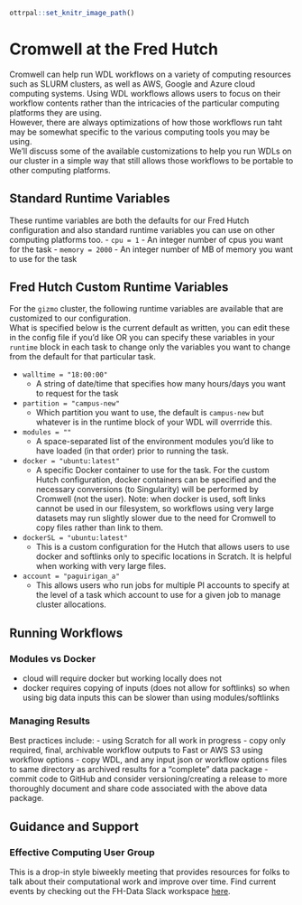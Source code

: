 
```r
ottrpal::set_knitr_image_path()
```
# Cromwell at the Fred Hutch

Cromwell can help run WDL workflows on a variety of computing resources such as SLURM clusters, as well as AWS, Google and Azure cloud computing systems. 
Using WDL workflows allows users to focus on their workflow contents rather than the intricacies of the particular computing platforms they are using.  
However, there are always optimizations of how those workflows run taht may be somewhat specific to the various computing tools you may be using.  
We'll discuss some of the available customizations to help you run WDLs on our cluster in a simple way that still allows those workflows to be portable to other computing platforms.  


## Standard Runtime Variables
These runtime variables are both the defaults for our Fred Hutch configuration and also standard runtime variables you can use on other computing platforms too. 
- `cpu = 1`
  - An integer number of cpus you want for the task
- `memory = 2000`
  - An integer number of MB of memory you want to use for the task


## Fred Hutch Custom Runtime Variables
For the `gizmo` cluster, the following runtime variables are available that are customized to our configuration.  
What is specified below is the current default as written, you can edit these in the config file if you'd like OR you can specify these variables in your `runtime` block in each task to change only the variables you want to change from the default for that particular task.  


- `walltime = "18:00:00"`
  - A string of date/time that specifies how many hours/days you want to request for the task
- `partition = "campus-new"`
  - Which partition you want to use, the default is `campus-new` but whatever is in the runtime block of your WDL will overrride this. 
- `modules = ""`
  - A space-separated list of the environment modules you'd like to have loaded (in that order) prior to running the task.  
- `docker = "ubuntu:latest"`
  - A specific Docker container to use for the task.  For the custom Hutch configuration, docker containers can be specified and the necessary conversions (to Singularity) will be performed by Cromwell (not the user).  Note: when docker is used, soft links cannot be used in our filesystem, so workflows using very large datasets may run slightly slower due to the need for Cromwell to copy files rather than link to them.  
- `dockerSL = "ubuntu:latest"`
  - This is a custom configuration for the Hutch that allows users to use docker and softlinks only to specific locations in Scratch.  It is helpful when working with very large files. 
- `account = "paguirigan_a"`
  - This allows users who run jobs for multiple PI accounts to specify at the level of a task which account to use for a given job to manage cluster allocations.  




## Running Workflows

### Modules vs Docker
- cloud will require docker but working locally does not
- docker requires copying of inputs (does not allow for softlinks) so when using big data inputs this can be slower than using modules/softlinks

### Managing Results
Best practices include:
- using Scratch for all work in progress
- copy only required, final, archivable workflow outputs to Fast or AWS S3 using workflow options
- copy WDL, and any input json or workflow options files to same directory as archived results for a "complete" data package
- commit code to GitHub and consider versioning/creating a release to more thoroughly document and share code associated with the above data package. 




## Guidance and Support
### Effective Computing User Group
This is a drop-in style biweekly meeting that provides resources for folks to talk about their computational work and improve over time.  Find current events by checking out the FH-Data Slack workspace [here](https://fhdata.slack.com).


